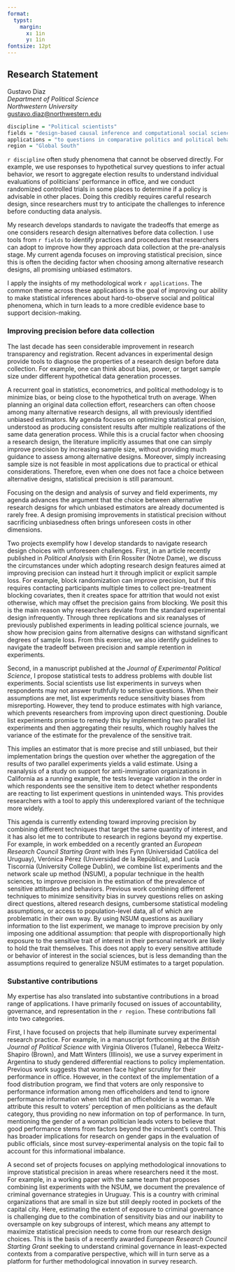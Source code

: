 ```yaml
---
format: 
  typst:
    margin:
      x: 1in
      y: 1in
fontsize: 12pt
---
```


```{=typst} 
#show link: set text(blue)
```

## Research Statement

Gustavo Diaz  
*Department of Political Science*  
*Northwestern University*  
<gustavo.diaz@northwestern.edu>  

```{=typst} 
#line(length: 100%)
```


```r
discipline = "Political scientists"
fields = "design-based causal inference and computational social science"
applications = "to questions in comparative politics and political behavior"
region = "Global South"
```


`r discipline` often study phenomena that cannot be observed directly. For example, we use responses to hypothetical survey questions to infer actual behavior, we resort to aggregate election results to understand individual evaluations of politicians' performance in office, and we conduct randomized controlled trials in some places to determine if a policy is advisable in other places. Doing this credibly requires careful research design, since researchers must try to anticipate the challenges to inference before conducting data analysis.

My research develops standards to navigate the tradeoffs that emerge as one considers research design alternatives before data collection. I use tools from `r fields` to identify practices and procedures that researchers can adopt to improve how they approach data collection at the pre-analysis stage. My current agenda focuses on improving statistical precision, since this is often the deciding factor when choosing among alternative research designs, all promising unbiased estimators.

I apply the insights of my methodological work `r applications`. The common theme across these applications is the goal of improving our ability to make statistical inferences about hard-to-observe social and political phenomena, which in turn leads to a more credible evidence base to support decision-making. 

<!-- For the sake of brevity, this document focuses on my methodological agenda only. -->

### Improving precision before data collection

The last decade has seen considerable improvement in research transparency and registration. Recent advances in experimental design provide tools to diagnose the properties of a research design before data collection. For example, one can think about bias, power, or target sample size under different hypothetical data generation processes.

A recurrent goal in statistics, econometrics, and political methodology is to minimize bias, or being close to the hypothetical truth on average. When planning an original data collection effort, researchers can often choose among many alternative research designs, all with previously identified unbiased estimators. My agenda focuses on optimizing statistical precision, understood as producing consistent results after multiple realizations of the same data generation process. While this is a crucial factor when choosing a research design, the literature implicitly assumes that one can simply improve precision by increasing sample size, without providing much guidance to assess among alternative designs. Moreover, simply increasing sample size is not feasible in most applications due to practical or ethical considerations. Therefore, even when one does not face a choice between alternative designs, statistical precision is still paramount.

Focusing on the design and analysis of survey and field experiments, my agenda advances the argument that the choice between alternative research designs for which unbiased estimators are already documented is rarely free. A design promising improvements in statistical precision without sacrificing unbiasedness often brings unforeseen costs in other dimensions.

Two projects exemplify how I develop standards to navigate research design choices with unforeseen challenges. First, in an article recently published in *Political Analysis* with Erin Rossiter (Notre Dame), we discuss the circumstances under which adopting research design features aimed at improving precision can instead hurt it through implicit or explicit sample loss. For example, block randomization can improve precision, but if this requires contacting participants multiple times to collect pre-treatment blocking covariates, then it creates space for attrition that would not exist otherwise, which may offset the precision gains from blocking. We posit this is the main reason why researchers deviate from the standard experimental design infrequently. Through three replications and six reanalyses of previously published experiments in leading political science journals, we show how precision gains from alternative designs can withstand significant degrees of sample loss. From this exercise, we also identify guidelines to navigate the tradeoff between precision and sample retention in experiments.

Second, in a manuscript published at the *Journal of Experimental Political Science*, I propose statistical tests to address problems with double list experiments. Social scientists use list experiments in surveys when respondents may not answer truthfully to sensitive questions. When their assumptions are met, list experiments reduce sensitivity biases from misreporting. However, they tend to produce estimates with high variance, which prevents researchers from improving upon direct questioning. Double list experiments promise to remedy this by implementing two parallel list experiments and then aggregating their results, which roughly halves the variance of the estimate for the prevalence of the sensitive trait. 

This implies an estimator that is more precise and still unbiased, but their implementation brings the question over whether the aggregation of the results of two parallel experiments yields a valid estimate. Using a reanalysis of a study on support for anti-immigration organizations in California as a running example, the tests leverage variation in the order in which respondents see the sensitive item to detect whether respondents are reacting to list experiment questions in unintended ways. This provides researchers with a tool to apply this underexplored variant of the technique more widely.

This agenda is currently extending toward improving precision by combining different techniques that target the same quantity of interest, and it has also let me to contribute to research in regions beyond my expertise. For example, in work embedded on a recently granted an *European Research Council Starting Grant* with Inés Fynn (Universidad Católica del Uruguay), Verónica Pérez (Universidad de la República), and Lucía Tiscornia (University College Dublin), we combine list experiments and the network scale up method (NSUM), a popular technique in the health sciences, to improve precision in the estimation of the prevalence of sensitive attitudes and behaviors. Previous work combining different techniques to minimize sensitivity bias in survey questions relies on asking direct questions, altered research designs, cumbersome statistical modeling assumptions, or access to population-level data, all of which are problematic in their own way. By using NSUM questions as auxiliary information to the list experiment, we manage to improve precision by only imposing one additional assumption: that people with disproportionally high exposure to the sensitive trait of interest in their personal network are likely to hold the trait themselves. This does not apply to every sensitive attitude or behavior of interest in the social sciences, but is less demanding than the assumptions required to generalize NSUM estimates to a target population.

### Substantive contributions

<!-- Two categories -->
My expertise has also translated into substantive contributions in a broad range of applications. I have primarily focused on issues of accountability, governance, and representation in the `r region`. These contributions fall into two categories.

<!-- Illuminate research practice -->
First, I have focused on projects that help illuminate survey experimental research practice. For example, in a manuscript forthcoming at the *British Journal of Political Science* with Virginia Oliveros (Tulane), Rebecca Weitz-Shapiro (Brown), and Matt Winters (Illinois), we use a survey experiment in Argentina to study gendered differential reactions to policy implementation. Previous work suggests that women face higher scrutiny for their performance in office. However, in the context of the implementation of a food distribution program, we find that voters are only responsive to performance information among men officeholders and tend to ignore performance information when told that an officeholder is a woman. We attribute this result to voters' perception of men politicians as the default category, thus providing no new information on top of performance. In turn, mentioning the gender of a woman politician leads voters to believe that good performance stems from factors beyond the incumbent's control. This has broader implications for research on gender gaps in the evaluation of public officials, since most survey-experimental analysis on the topic fail to account for this informational imbalance.

 <!-- Another example is privacy --> 

<!-- Applications to important substantive issues --> 
A second set of projects focuses on applying methodological innovations to improve statistical precision in areas where researchers need it the most. For example, in a working paper with the same team that proposes combining list experiments with the NSUM, we document the prevalence of criminal governance strategies in Uruguay. This is a country with criminal organizations that are small in size but still deeply rooted in pockets of the capital city. Here, estimating the extent of exposure to criminal governance is challenging due to the combination of sensitivity bias and our inability to oversample on key subgroups of interest, which means any attempt to maximize statistical precision needs to come from our research design choices. This is the basis of a recently awarded *European Research Council Starting Grant*  seeking to understand criminal governance in least-expected contexts from a comparative perspective, which will in turn serve as a platform for further methodological innovation in survey research.

